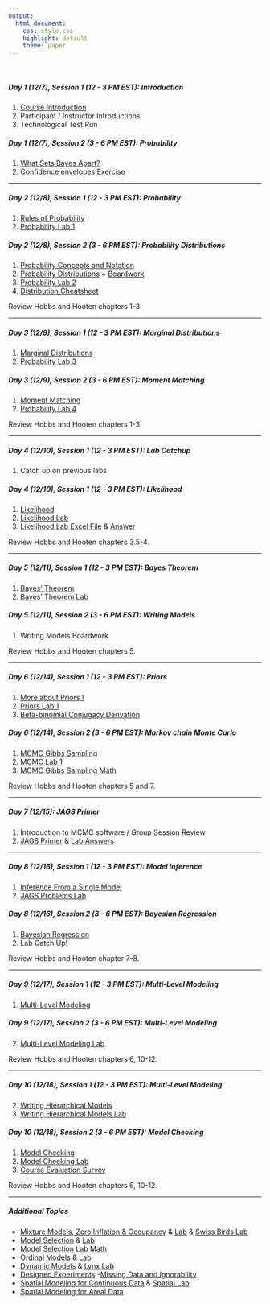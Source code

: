 ```yaml
---
output:
  html_document: 
    css: style.css
    highlight: default
    theme: paper
---
```


<br>

##### **Day 1 (12/7), Session 1 (12 - 3 PM EST): Introduction**

1. [Course Introduction](content/lectures/CourseIntroduction.pdf) 
2. Participant / Instructor Introductions 
3. Technological Test Run

##### **Day 1 (12/7), Session 2 (3 - 6 PM EST): Probability**

1. [What Sets Bayes Apart?](content/lectures/WhatSetsBayesApart.pdf) 
2. [Confidence envelopes Exercise](content/boardwork/ConfidenceIntervalNotes.pdf )

---

##### **Day 2 (12/8), Session 1 (12 - 3 PM EST): Probability**

1. [Rules of Probability](content/lectures/RulesProbability.pdf)
2. [Probability Lab 1](content/labs/ProbabilityLab1.html)

##### **Day 2 (12/8), Session 2 (3 - 6 PM EST): Probability Distributions**

1. [Probability Concepts and Notation](content/lectures/ProbabilityConceptsDistributions.pdf)
2. [Probability Distributions](content/lectures/ProbabilityConceptsDistributions.pdf) + [Boardwork](content/boardwork/ProbabilityDistributions.pdf)
3. [Probability Lab 2](content/labs/ProbabilityLab2.html)
4. [Distribution Cheatsheet](content/handouts/DistributionCheatSheet.pdf)

Review Hobbs and Hooten chapters 1-3.

---

##### **Day 3 (12/9), Session 1 (12 - 3 PM EST): Marginal Distributions**
1. [Marginal Distributions](content/lectures/MarginalDistributions.pdf)
2. [Probability Lab 3](content/labs/ProbabilityLab3.html)

##### **Day 3 (12/9), Session 2 (3 - 6 PM EST): Moment Matching**
1. [Moment Matching](content/lectures/MomentMatching.pdf)
2. [Probability Lab 4](content/labs/ProbabilityLab4.html)

Review Hobbs and Hooten chapters 1-3.

---

##### **Day 4 (12/10), Session 1 (12 - 3 PM EST): Lab Catchup**
1. Catch up on previous labs

##### **Day 4 (12/10), Session 1 (12 - 3 PM EST): Likelihood **
1. [Likelihood](content/lectures/Likelihood.pdf)
2. [Likelihood Lab](content/labs/LikelihoodLab.html)
3. [Likelihood Lab Excel File](content/handouts/HemlockLightLikelihood.xlsx) & [Answer](content/handouts/HemlockLightLikelihoodAnswers.xlsx)

Review Hobbs and Hooten chapters 3.5-4.

---

##### **Day 5 (12/11), Session 1 (12 - 3 PM EST): Bayes Theorem**
1. [Bayes' Theorem](content/lectures/BayesTheorem.pdf)
2. [Bayes' Theorem Lab](content/labs/BayesTheoremLab.html) 

##### **Day 5 (12/11), Session 2 (3 - 6 PM EST): Writing Models**
1. Writing Models Boardwork

Review Hobbs and Hooten chapters 5.

---

##### **Day 6 (12/14), Session 1 (12 - 3 PM EST): Priors**
1. [More about Priors I](content/lectures/MoreAboutPriors1.pdf)
2. [Priors Lab 1](content/labs/ConjugatePriorsLab.html) 
3. [Beta-binomial Conjugacy Derivation](content/handouts/DerivationBetaBinomialConjugate.pdf)

##### **Day 6 (12/14), Session 2 (3 - 6 PM EST): Markov chain Monte Carlo**
1. [MCMC Gibbs Sampling](content/lectures/MCMC1.pdf)
2. [MCMC Lab 1](content/labs/MCMCLab1.html)
3. [MCMC Gibbs Sampling Math](content/handouts/MCMCMath1.pdf)

Review Hobbs and Hooten chapters 5 and 7.

---

##### **Day 7 (12/15): JAGS Primer**
1. Introduction to MCMC software / Group Session Review
2. [JAGS Primer](content/lectures/JAGSPrimerMCMCVis.pdf) & [Lab Answers](content/labs/JAGSPrimerLab.html)

---

##### **Day 8 (12/16), Session 1 (12 - 3 PM EST): Model Inference**
1. [Inference From a Single Model](content/lectures/InferenceFromSingleModel.pdf)
2. [JAGS Problems Lab](content/labs/JAGSProblemsLab.html) 

##### **Day 8 (12/16), Session 2 (3 - 6 PM EST): Bayesian Regression**
1. [Bayesian Regression](content/lectures/BayesianRegression.pdf)
2. Lab Catch Up!

Review Hobbs and Hooten chapter 7-8.

---

##### **Day 9 (12/17), Session 1 (12 - 3 PM EST): Multi-Level Modeling**
1. [Multi-Level Modeling](content/lectures/MultiLevelRegression.pdf)

##### **Day 9 (12/17), Session 2 (3 - 6 PM EST): Multi-Level Modeling**
2. [Multi-Level Modeling Lab](content/labs/MultiLevelModelingLab.html)

Review Hobbs and Hooten chapters 6, 10-12.

---

##### **Day 10 (12/18), Session 1 (12 - 3 PM EST): Multi-Level Modeling**
2. [Writing Hierarchical Models](content/lectures/WritingHierarchicalModels.pdf)
2. [Writing Hierarchical Models Lab](content/labs/ModelBuildingLab.html)

##### **Day 10 (12/18), Session 2 (3 - 6 PM EST): Model Checking**
1. [Model Checking](content/lectures/ModelChecking.pdf)
2. [Model Checking Lab](content/labs/MultiLevelModelingLab.html)
3. [Course Evaluation Survey](https://docs.google.com/forms/d/e/1FAIpQLSf4uvntNIaDYeqmV5g-Wh-YjgdtVIA7yrCz3)

Review Hobbs and Hooten chapters 6, 10-12.

---

##### **Additional Topics**

- [Mixture Models, Zero Inflation & Occupancy](content/lectures/MixtureModels.pdf) & [Lab](content/labs/MixtureModelsLab.html) & [Swiss Birds Lab](content/labs/SwissBirdsLab.html)
- [Model Selection](content/lectures/ModelSelection.pdf) & [Lab](content/labs/ModelSelectionLab1.html)
- [Model Selection Lab Math](content/handouts/ModelSelectionMath.pdf)
- [Ordinal Models](content/lectures/OrdinalModels.pdf) & [Lab](content/labs/OrdinalLab.html)
- [Dynamic Models](content/lectures/DynamicModels.pdf) & [Lynx Lab](content/labs/LynxLab.html)
- [Designed Experiments](content/lectures/DesignedExperimentsCCC.pdf)
-[Missing Data and Ignorability](content/lectures/MissingData.pdf)
- [Spatial Modeling for Continuous Data](content/lectures/ContinuousSpatialModels.pdf) & [Spatial Lab](content/labs/SpatialLab1.html)
- [Spatial Modeling for Areal Data](content/lectures/ArealSpatialModels.pdf) 

